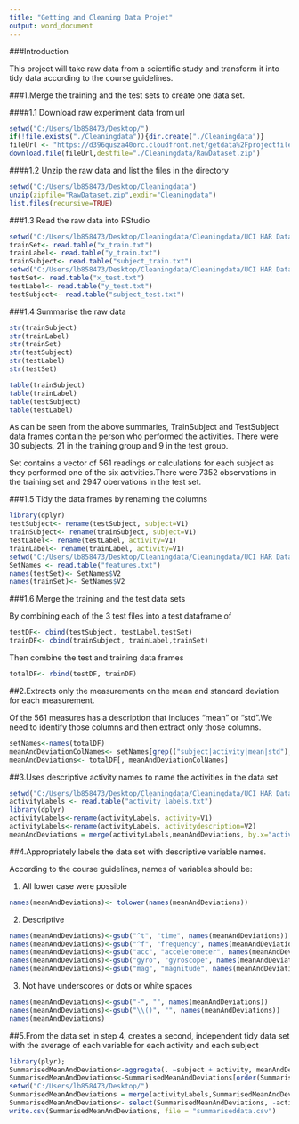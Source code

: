 ---
title: "Getting and Cleaning Data Projet"
output: word_document
---
###Introduction

This project will take raw data from a scientific study and transform it into tidy data according to the course guidelines.

###1.Merge the training and the test sets to create one data set.

####1.1 Download raw experiment data from url

```{r}
setwd("C:/Users/lb858473/Desktop/")
if(!file.exists("./Cleaningdata")){dir.create("./Cleaningdata")}
fileUrl <- "https://d396qusza40orc.cloudfront.net/getdata%2Fprojectfiles%2FUCI%20HAR%20Dataset.zip"
download.file(fileUrl,destfile="./Cleaningdata/RawDataset.zip")
```

####1.2 Unzip the raw data and list the files in the directory

```{r}
setwd("C:/Users/lb858473/Desktop/Cleaningdata")
unzip(zipfile="RawDataset.zip",exdir="Cleaningdata")
list.files(recursive=TRUE)
```

###1.3 Read the raw data into RStudio  

```{r}
setwd("C:/Users/lb858473/Desktop/Cleaningdata/Cleaningdata/UCI HAR Dataset/train")
trainSet<- read.table("x_train.txt")
trainLabel<- read.table("y_train.txt")
trainSubject<- read.table("subject_train.txt")
setwd("C:/Users/lb858473/Desktop/Cleaningdata/Cleaningdata/UCI HAR Dataset/test")
testSet<- read.table("x_test.txt")
testLabel<- read.table("y_test.txt")
testSubject<- read.table("subject_test.txt")
```

###1.4 Summarise the raw data 

```{r}
str(trainSubject)
str(trainLabel)
str(trainSet)
str(testSubject)
str(testLabel)
str(testSet)
```

```{r}
table(trainSubject)
table(trainLabel)
table(testSubject)
table(testLabel)
```


As can be seen from the above summaries, TrainSubject and TestSubject data frames contain the person who performed the activities. There were 30 subjects, 21 in the training group and 9 in the test group.

Set contains a vector of 561 readings or calculations for each subject as they performed one of the six activities.There were 7352 observations in the training set and 2947 obervations in the test set.

###1.5 Tidy the data frames by renaming the columns

```{r}
library(dplyr)
testSubject<- rename(testSubject, subject=V1)
trainSubject<- rename(trainSubject, subject=V1)
testLabel<- rename(testLabel, activity=V1)
trainLabel<- rename(trainLabel, activity=V1)
setwd("C:/Users/lb858473/Desktop/Cleaningdata/Cleaningdata/UCI HAR Dataset")
SetNames <- read.table("features.txt")
names(testSet)<- SetNames$V2
names(trainSet)<- SetNames$V2
```

###1.6 Merge the training and the test data sets

By combining each of the 3 test files into a test dataframe of 

```{r}
testDF<- cbind(testSubject, testLabel,testSet)
trainDF<- cbind(trainSubject, trainLabel,trainSet)
```

Then combine the test and training data frames

```{r}
totalDF<- rbind(testDF, trainDF)
```


##2.Extracts only the measurements on the mean and standard deviation for each measurement. 

Of the 561 measures has a description that includes "mean" or "std".We need to identify those columns and then extract only those columns.

```{r}
setNames<-names(totalDF)
meanAndDeviationColNames<- setNames[grep(("subject|activity|mean|std"),setNames)]
meanAndDeviations<- totalDF[, meanAndDeviationColNames]
```

##3.Uses descriptive activity names to name the activities in the data set

```{r}
setwd("C:/Users/lb858473/Desktop/Cleaningdata/Cleaningdata/UCI HAR Dataset")
activityLabels <- read.table("activity_labels.txt")
library(dplyr)
activityLabels<-rename(activityLabels, activity=V1)
activityLabels<-rename(activityLabels, activitydescription=V2)
meanAndDeviations = merge(activityLabels,meanAndDeviations, by.x="activity", by.y="activity",all = TRUE)
```

##4.Appropriately labels the data set with descriptive variable names. 

According to the course guidelines, names of variables should be:

1. All lower case were possible

```{r}
names(meanAndDeviations)<- tolower(names(meanAndDeviations))
```

2. Descriptive


```{r}
names(meanAndDeviations)<-gsub("^t", "time", names(meanAndDeviations))
names(meanAndDeviations)<-gsub("^f", "frequency", names(meanAndDeviations))
names(meanAndDeviations)<-gsub("acc", "accelerometer", names(meanAndDeviations))
names(meanAndDeviations)<-gsub("gyro", "gyroscope", names(meanAndDeviations))
names(meanAndDeviations)<-gsub("mag", "magnitude", names(meanAndDeviations))
```

3. Not have underscores or dots or white spaces

```{r}
names(meanAndDeviations)<-gsub("-", "", names(meanAndDeviations))
names(meanAndDeviations)<-gsub("\\()", "", names(meanAndDeviations))
names(meanAndDeviations)
```

##5.From the data set in step 4, creates a second, independent tidy data set with the average of each variable for each activity and each subject


```{r}
library(plyr);
SummarisedMeanAndDeviations<-aggregate(. ~subject + activity, meanAndDeviations, mean)
SummarisedMeanAndDeviations<-SummarisedMeanAndDeviations[order(SummarisedMeanAndDeviations$subject,SummarisedMeanAndDeviations$activity),]
setwd("C:/Users/lb858473/Desktop/")
SummarisedMeanAndDeviations = merge(activityLabels,SummarisedMeanAndDeviations, by.x="activity", by.y="activity", all = TRUE)
SummarisedMeanAndDeviations<- select(SummarisedMeanAndDeviations, -activitydescription.y)
write.csv(SummarisedMeanAndDeviations, file = "summariseddata.csv")
```

